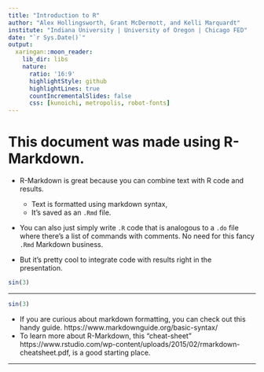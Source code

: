 ```yaml
---
title: "Introduction to R"
author: "Alex Hollingsworth, Grant McDermott, and Kelli Marquardt"
institute: "Indiana University | University of Oregon | Chicago FED"
date: "`r Sys.Date()`"
output:
  xaringan::moon_reader:
    lib_dir: libs
    nature:
      ratio: '16:9'
      highlightStyle: github
      highlightLines: true
      countIncrementalSlides: false
      css: [kunoichi, metropolis, robot-fonts]
---
```

# This document was made using R-Markdown.

- R-Markdown is great because you can combine text with R code and results. 

  - Text is formatted using markdown syntax, 
  - It's saved as an `.Rmd` file. 

- You can also just simply write `.R` code that is analogous to a `.do` file where there's a list of commands with comments. No need for this fancy `.Rmd` Markdown business. 

- But it's pretty cool to integrate code with results right in the presentation. 

```r
sin(3)
```

---

```r
sin(3)
```
- If you are curious about markdown formatting, you can check out this handy guide. https://www.markdownguide.org/basic-syntax/
- To learn more about R-Markdown, this "cheat-sheet" https://www.rstudio.com/wp-content/uploads/2015/02/rmarkdown-cheatsheet.pdf, is a good starting place. 


---